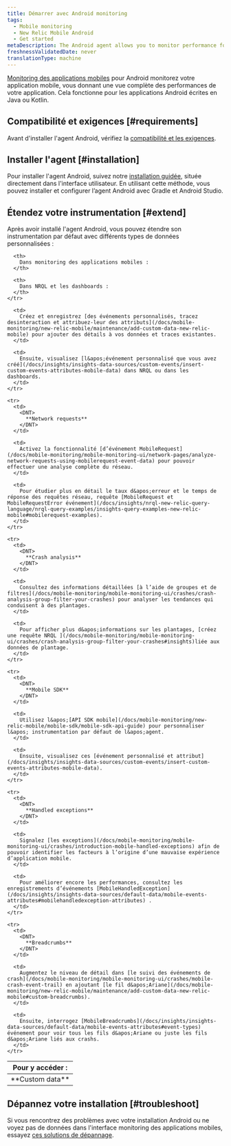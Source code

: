 ```yaml
---
title: Démarrer avec Android monitoring
tags:
  - Mobile monitoring
  - New Relic Mobile Android
  - Get started
metaDescription: The Android agent allows you to monitor performance for Android apps written using Java or Kotlin.
freshnessValidatedDate: never
translationType: machine
---
```


[Monitoring des applications mobiles](/docs/mobile-monitoring/new-relic-mobile/getting-started/introduction-new-relic-mobile) pour Android monitorez votre application mobile, vous donnant une vue complète des performances de votre application. Cela fonctionne pour les applications Android écrites en Java ou Kotlin.

## Compatibilité et exigences [#requirements]

Avant d&apos;installer l&apos;agent Android, vérifiez la [compatibilité et les exigences](/docs/mobile-monitoring/new-relic-mobile-android/get-started/new-relic-android-compatibility-requirements/).

## Installer l&apos;agent [#installation]

Pour installer l&apos;agent Android, suivez notre [installation guidée](https://onenr.io/02R5GVpaxQb), située directement dans l&apos;interface utilisateur. En utilisant cette méthode, vous pouvez installer et configurer l’agent Android avec Gradle et Android Studio.

## Étendez votre instrumentation [#extend]

Après avoir installé l&apos;agent Android, vous pouvez étendre son instrumentation par défaut avec différents types de données personnalisées :

<table>
  <thead>
    <tr>
      <th style={{ width: "150px" }}>
        Pour y accéder :
      </th>

      <th>
        Dans monitoring des applications mobiles :
      </th>

      <th>
        Dans NRQL et les dashboards :
      </th>
    </tr>
  </thead>

  <tbody>
    <tr>
      <td>
        <DNT>
          **Custom data**
        </DNT>
      </td>

      <td>
        Créez et enregistrez [des événements personnalisés, tracez desinteraction et attribuez-leur des attributs](/docs/mobile-monitoring/new-relic-mobile/maintenance/add-custom-data-new-relic-mobile) pour ajouter des détails à vos données et traces existantes.
      </td>

      <td>
        Ensuite, visualisez [l&apos;événement personnalisé que vous avez créé](/docs/insights/insights-data-sources/custom-events/insert-custom-events-attributes-mobile-data) dans NRQL ou dans les dashboards.
      </td>
    </tr>

    <tr>
      <td>
        <DNT>
          **Network requests**
        </DNT>
      </td>

      <td>
        Activez la fonctionnalité [d’événement MobileRequest](/docs/mobile-monitoring/mobile-monitoring-ui/network-pages/analyze-network-requests-using-mobilerequest-event-data) pour pouvoir effectuer une analyse complète du réseau.
      </td>

      <td>
        Pour étudier plus en détail le taux d&apos;erreur et le temps de réponse des requêtes réseau, requête [MobileRequest et MobileRequestError événement](/docs/insights/nrql-new-relic-query-language/nrql-query-examples/insights-query-examples-new-relic-mobile#mobilerequest-examples).
      </td>
    </tr>

    <tr>
      <td>
        <DNT>
          **Crash analysis**
        </DNT>
      </td>

      <td>
        Consultez des informations détaillées [à l’aide de groupes et de filtres](/docs/mobile-monitoring/mobile-monitoring-ui/crashes/crash-analysis-group-filter-your-crashes) pour analyser les tendances qui conduisent à des plantages.
      </td>

      <td>
        Pour afficher plus d&apos;informations sur les plantages, [créez une requête NRQL ](/docs/mobile-monitoring/mobile-monitoring-ui/crashes/crash-analysis-group-filter-your-crashes#insights)liée aux données de plantage.
      </td>
    </tr>

    <tr>
      <td>
        <DNT>
          **Mobile SDK**
        </DNT>
      </td>

      <td>
        Utilisez l&apos;[API SDK mobile](/docs/mobile-monitoring/new-relic-mobile/mobile-sdk/mobile-sdk-api-guide) pour personnaliser l&apos; instrumentation par défaut de l&apos;agent.
      </td>

      <td>
        Ensuite, visualisez ces [événement personnalisé et attribut](/docs/insights/insights-data-sources/custom-events/insert-custom-events-attributes-mobile-data).
      </td>
    </tr>

    <tr>
      <td>
        <DNT>
          **Handled exceptions**
        </DNT>
      </td>

      <td>
        Signalez [les exceptions](/docs/mobile-monitoring/mobile-monitoring-ui/crashes/introduction-mobile-handled-exceptions) afin de pouvoir identifier les facteurs à l’origine d’une mauvaise expérience d’application mobile.
      </td>

      <td>
        Pour améliorer encore les performances, consultez les enregistrements d’événements [MobileHandledException](/docs/insights/insights-data-sources/default-data/mobile-events-attributes#mobilehandledexception-attributes) .
      </td>
    </tr>

    <tr>
      <td>
        <DNT>
          **Breadcrumbs**
        </DNT>
      </td>

      <td>
        Augmentez le niveau de détail dans [le suivi des événements de crash](/docs/mobile-monitoring/mobile-monitoring-ui/crashes/mobile-crash-event-trail) en ajoutant [le fil d&apos;Ariane](/docs/mobile-monitoring/new-relic-mobile/maintenance/add-custom-data-new-relic-mobile#custom-breadcrumbs).
      </td>

      <td>
        Ensuite, interrogez [MobileBreadcrumbs](/docs/insights/insights-data-sources/default-data/mobile-events-attributes#event-types) événement pour voir tous les fils d&apos;Ariane ou juste les fils d&apos;Ariane liés aux crashs.
      </td>
    </tr>
  </tbody>
</table>

## Dépannez votre installation [#troubleshoot]

Si vous rencontrez des problèmes avec votre installation Android ou ne voyez pas de données dans l&apos;interface monitoring des applications mobiles, essayez [ces solutions de dépannage](/docs/mobile-monitoring/new-relic-mobile-android/troubleshoot/no-data-appears-android).